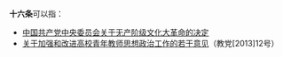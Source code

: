 '''十六条'''可以指：
*[[中国共产党中央委员会关于无产阶级文化大革命的决定|中国共产党中央委员会关于无产阶级文化大革命的决定]]
*[[关于加强和改进高校青年教师思想政治工作的若干意见|关于加强和改进高校青年教师思想政治工作的若干意见]]（教党[2013]12号）
{{Disambig|cat=三字消歧义}}